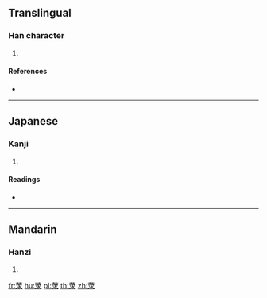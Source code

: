{{character info/new}}
==Translingual==

===Han character===
{{Han char|rn=140|rad=艸|as=07|sn=13|four=44232|canj=TIJE}}

# {{defn|Han|sort=艸07}}

====References====
* {{Han ref|kx=1033.310|dkj=31039|dj=1493.040|hdz=53215.050|uh=838D|ud=33677|bh=D75C|bd=55132}}

----

==Japanese==

===Kanji===
{{ja-kanji|grade=|rs=艸07}}

# {{defn|lang=ja|sort=艸07}}

====Readings====
* {{ja-readings|on=[[きゅう]] (kyū), [[ぐ]] (gu), [[きく]] (kiku), [[ぎく]] (giku)|kun=|nanori=}}

----

==Mandarin==

===Hanzi===
{{cmn-hanzi|pin=[[qiú]] ([[qiu2]]), [[suī]] ([[sui1]]), [[suō]] ([[suo1]])|wg=ch'iu<sup>2</sup>, sui<sup>1</sup>, so<sup>1</sup>}}

# {{defn|lang=cmn|sort=艸07}}

[[fr:莍]]
[[hu:莍]]
[[pl:莍]]
[[th:莍]]
[[zh:莍]]